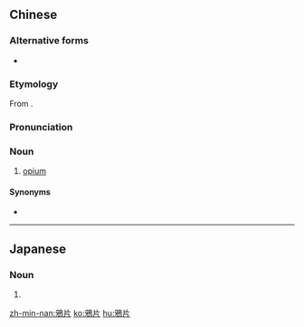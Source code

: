 {{also|鸦片}}
==Chinese==
{{zh-forms|s=鸦片}}

===Alternative forms===
* {{zh-l|雅片}}

===Etymology===
From {{der|zh|en|opium}}.

===Pronunciation===
{{zh-pron
|m=yāpiàn
|c=aa1 pin3
|h=pfs=â-phién
|md=ă-piéng
|mn=a-phiàn
|cat=n
}}

===Noun===
{{zh-noun}}

# [[opium]]

====Synonyms====
* {{zh-l|阿片}}

----

==Japanese==
{{ja-kanjitab|あ|へん|yomi=on}}

===Noun===
{{ja-noun|あへん}}

# {{alternative form of|阿片|lang=ja}}

[[zh-min-nan:鴉片]]
[[ko:鴉片]]
[[hu:鴉片]]